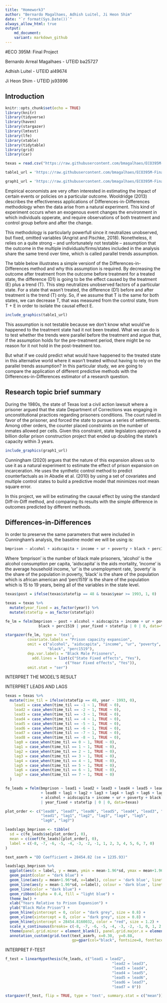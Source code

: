 ```yaml
---
title: "Homework3"
author: "Bernardo Magalhaes, Adhish Luitel, Ji Heon Shim"
date: "`r format(Sys.Date())`" 
always_allow_html: true
output:
    md_document:
    variant: markdown_github
---
```

#ECO 395M: Final Project

Bernardo Arreal Magalhaes - UTEID ba25727

Adhish Luitel - UTEID al49674

Ji Heon Shim - UTEID js93996

## Introduction

```r
knitr::opts_chunk$set(echo = TRUE)
library(knitr)
library(tidyverse)
library(haven)
library(stargazer)
library(lmtest)
library(lfe)
library(xtable)
library(tidytable)
library(grid)
library(car)

texas = read.csv("https://raw.githubusercontent.com/bmagalhaes/ECO395M-Final-Project/master/texas.csv")

table1_url = 'https://raw.githubusercontent.com/bmagalhaes/ECO395M-Final-Project/master/4.0-table1.png'

graph1_url = 'https://raw.githubusercontent.com/bmagalhaes/ECO395M-Final-Project/master/4.0-graph1.png'
```

Empirical economists are very often interested in estimating the impact of certain events or policies on a particular outcome. Wooldridge (2013) describes the effectiveness applications of Differences-in-Differences methodology when the data arise from a natural experiment. This kind of experiment occurs when an exogenous event changes the environment in which individuals opperate, and require observations of both treatment and control group before and after the change.

This methodology is particularly powerfull since it neutralizes unobserved, but fixed, omitted variables (Angrist and Pischke, 2018). Nonetheless, it relies on a quite strong – and unfortunately not testable – assumption that the outcome in the multiple individuals/firms/states included in the analysis share the same trend over time, which is called parallel trends assumption.

The table below illustrates a simple versionf of the Differences-in-Differences method and why this assumption is required. By decreasing the outcome after treatment from the outcome before treatment for a treated state, the difference (D1) is going to be the effect caused by the treatment (E) plus a trend (T). This step neutralizes unobserved factors of a particular state. For a state that wasn't treated, the difference (D1) before and after treatment is the trend (T) only. So, if we assume that T is the same for both states, we can decrease T, that was measured from the control state, from T + E in order to isolate the causal effect E.

```r
include_graphics(table1_url)
```

This assumption is not testable because we don’t know what would’ve happened to the treatment state had it not been treated. What we can do is to test whether the trends were parallel before the treatment and argue that, if the assumption holds for the pre-treatment period, there might be no reason for it not hold in the post-treatment too.

But what if we could predict what would have happened to the treated state in this alternative world where it wasn’t treated without having to rely on the parallel trends assumption? In this particular study, we are going to compare the application of different predictive methods with the Differences-in-Differences estimator of a research question.

## Research topic brief summary

During the 1980s, the state of Texas lost a civil action lawsuit where a prisoner argued that the state Department of Corrections was engaging in unconstitutional practices regarding prisoners conditions. The court ruled in favor of the prisoner, and forced the state to  pursue a series of settlements. Among other orders, the counter placed constraints on the number of inmates allowed per cells. Given this constraint, state legislators approved a billion dollar prison construction project that ended up doubling the state’s capacity within 3 years.

```r
include_graphics(graph1_url)
```

Cunningham (2020) argues that the nature of this expansion allows us to use it as a natural experiment to estimate the effect of prison expansion on incarceration. He uses the synthetic control method to predict counterfactuals as in Abadie et al. (2010) by using a set of covariates and multiple control states to build a predictive model that minimizes root mean square error.

In this project, we will be estimating the causal effect by using the standard Diff-in-Diff method, and comparing its results with the simple difference in outcomes predicted by different methods.

## Differences-in-Differences

In order to preserve the same parameters that were included in Cunningham's analysis, the baseline model we will be using is:

```r
bmprison ~ alcohol + aidscapita + income + ur + poverty + black + perc1519 + year + state + year_after1993*state_texas
```

Where 'bmprison' is the number of black male prisoners, 'alcohol' is the alcohol consumption per capita, 'aidscapita' is the aids mortality, 'income' is the average household income, 'ur' is the unemployment rate, 'poverty' is the share of the population in poverty, 'black' is the share of the population which is african american and 'perc1519' is the share of the population which is 15 to 19 years, being all of the variables in the state level.

```r
texas$post = ifelse(texas$statefip == 48 & texas$year >= 1993, 1, 0)

texas = texas %>%
  mutate(year_fixed = as_factor(year)) %>%
  mutate(statefip = as_factor(statefip))

fe_lm = felm(bmprison ~ post + alcohol + aidscapita + income + ur + poverty + 
               black + perc1519 | year_fixed + statefip | 0 | 0, data=texas)

stargazer(fe_lm, type = 'text',
          covariate.labels = "Prison capacity expansion",
          omit = c("alcohol", "aidscapita", "income", "ur", "poverty",
                   "black", "perc1519"),
          dep.var.labels = "Black Male Prisoners",
            add.lines = list(c("State Fixed effects", "Yes"),
                           c("Year Fixed effects", "Yes")),
          omit.stat = "ser")
```

INTERPRET THE MODEL'S RESULT

INTERPRET LEADS AND LAGS

```r
texas = texas %>%
  mutate(time_til = ifelse(statefip == 48, year - 1993, 0),
    lead1 = case_when(time_til == -1 ~ 1, TRUE ~ 0),
    lead2 = case_when(time_til == -2 ~ 1, TRUE ~ 0),
    lead3 = case_when(time_til == -3 ~ 1, TRUE ~ 0),
    lead4 = case_when(time_til == -4 ~ 1, TRUE ~ 0),
    lead5 = case_when(time_til == -5 ~ 1, TRUE ~ 0),
    lead6 = case_when(time_til == -6 ~ 1, TRUE ~ 0),
    lead7 = case_when(time_til == -7 ~ 1, TRUE ~ 0),
    lead8 = case_when(time_til == -8 ~ 1, TRUE ~ 0),
    lag0 = case_when(time_til == 0 ~ 1, TRUE ~ 0),
    lag1 = case_when(time_til == 1 ~ 1, TRUE ~ 0),
    lag2 = case_when(time_til == 2 ~ 1, TRUE ~ 0),
    lag3 = case_when(time_til == 3 ~ 1, TRUE ~ 0),
    lag4 = case_when(time_til == 4 ~ 1, TRUE ~ 0),
    lag5 = case_when(time_til == 5 ~ 1, TRUE ~ 0),
    lag6 = case_when(time_til == 6 ~ 1, TRUE ~ 0),
    lag7 = case_when(time_til == 7 ~ 1, TRUE ~ 0)
  )

fe_leads = felm(bmprison ~ lead1 + lead2 + lead3 + lead4 + lead5 + lead6 + lead7
                + lead8 + lag1 + lag2 + lag3 + lag4 + lag5 + lag6 + lag7
                + alcohol + aidscapita + income + ur + poverty + black + perc1519
                | year_fixed + statefip | 0 | 0, data=texas)

plot_order <- c("lead8", "lead7", "lead6", "lead5", "lead4", "lead3", "lead2",
                "lead1", "lag1", "lag2", "lag3", "lag4", "lag5", 
                "lag6", "lag7")

leadslags_bmprison <- tibble(
  sd = c(fe_leads$se[plot_order], 0),
  mean = c(coef(fe_leads)[plot_order], 0),
  label = c(-8, -7, -6, -5, -4, -3, -2, -1, 1, 2, 3, 4, 5, 6, 7, 0)
)

text_asmrh = "DD Coefficient = 28454.82 (se = 1235.93)"

leadslags_bmprison %>%
  ggplot(aes(x = label, y = mean, ymin = mean-1.96*sd, ymax = mean+1.96*sd)) +
  geom_point(color = "dark blue") +
  geom_line(aes(y = mean+1.96*sd, x=label), colour = 'dark blue', linetype = "dashed") +
  geom_line(aes(y = mean-1.96*sd, x=label), colour = 'dark blue', linetype = "dashed")+
  geom_line(color = "dark blue") +
  geom_ribbon(alpha = 0.4, fill = "light blue") +
  theme_bw() +
  xlab("Years Relative to Prison Expansion") +
  ylab("Black Male Prison") +
  geom_hline(yintercept = 0, color = "dark grey", size = 0.8) +
  geom_vline(xintercept = 0, color = "dark grey", size = 0.8) +
  geom_hline(yintercept = 28454.8160032, color = "red", size = 1.2) +
  scale_x_continuous(breaks= c(-8, -7, -6, -5, -4, -3, -2, -1, 0, 1, 2, 3, 4, 5, 6, 7)) +
  theme(panel.grid.minor = element_blank(), panel.grid.major.x = element_blank()) +
  annotation_custom(grid.text(text_asmrh, x=0.30,  y=0.88,
                              gp=gpar(col="black", fontsize=8, fontface="bold")))
```

INTERPRET F-TEST

```r
f_test = linearHypothesis(fe_leads, c("lead1 = lead2",
                                                "lead2 = lead3",
                                                "lead3 = lead4",
                                                "lead4 = lead5",
                                                "lead5 = lead6",
                                                "lead6 = lead7",
                                                "lead7 = 0"))

stargazer(f_test, flip = TRUE, type = 'text', summary.stat = c("mean"))
```

